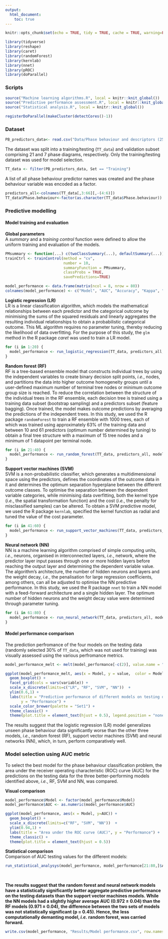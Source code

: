 ```yaml
---
output:
  html_document:
    toc: true
---
```


```r
knitr::opts_chunk$set(echo = TRUE, tidy = TRUE, cache = TRUE, warning=FALSE, message=FALSE)
```

```r
library(tidyverse)
library(reshape)
library(caret)
library(randomForest)
library(kernlab)
library(nnet)
library(pROC)
library(doParallel)
```

### Scripts
```r
source("Machine learning algorithms.R", local = knitr::knit_global())
source("Predictive performance assessment.R", local = knitr::knit_global())
source("Statistical analysis.R", local = knitr::knit_global())
```

```r
registerDoParallel(makeCluster(detectCores()-1))
```

### Dataset
```r
PB_predictors_data<- read.csv("Data/Phase behaviour and descriptors (25 pc step).csv")
```

The dataset was split into a training/testing (`TT_data`) and validation subset comprising 21 and 7 phase diagrams, respectively. Only the training/testing dataset was used for model selection.
```r
TT_data <- filter(PB_predictors_data, Set == "Training")
```

A list of all phase behaviour predictor names was created and the phase behaviour variable was encoded as a factor.
```r
predictors_all<-colnames(TT_data[,3:66][,-(4:6)])
TT_data$Phase.behaviour<-factor(as.character(TT_data$Phase.behaviour))
```

### Predictive modelling 
#### Model training and evaluation
**Global parameters** <br>
A *summary* and a *training control* function were defined to allow the uniform training and evaluation of the models.
```r
PMsummary <- function(...) c(twoClassSummary(...), defaultSummary(...))
trainCtrl <- trainControl(method = "cv", 
                          number = 10,
                          summaryFunction = PMsummary, 
                          classProbs = TRUE, 
                          savePredictions=TRUE)
```

```r
model_performance <- data.frame(matrix(ncol = 8, nrow = 80))
colnames(model_performance) <- c("Model", "AUC", "Accuracy", "Kappa", "Sensitivity", "Specificity", "Precision", "Fscore")
```

**Logistic regression (LR)** <br>
LR is a linear classification algorithm, which models the
mathematical relationships between each predictor and the categorical outcome by
minimising the sums of the squared residuals and linearly aggregates the resulting individual
relationships to obtain a probabilistic categorical outcome. This ML algorithm requires no
parameter tuning, thereby reducing the likelihood of data overfitting. For the purpose of
this study, the `glm` method in the R package *caret* was used to train a LR model.

```r
for (i in 1:20) {
  model_performance <- run_logistic_regression(TT_data, predictors_all, model_performance, "LR", i)
}
```
**Random forest (RF)** <br>
RF is a tree-based ensemble model that constructs individual trees by
using the independent variables to create binary decision split points, *i.e.*, nodes, and
partitions the data into higher outcome homogeneity groups until a user-defined maximum
number of terminal tree nodes or minimum outcome group size is reached. To reduce the
correlation between the structure of the individual trees in the RF ensemble, each decision
tree is trained using a training data subset (bootstrap sampling) and a predictors subset
(feature bagging). Once trained, the model makes outcome predictions by averaging the
predictions of the independent trees. In this study, we used the R package `randomForest`
to train a RF ensemble with 1000 trees, each of which was trained using approximately 63%
of the training data and between 10 and 61 predictors (optimum number determined by
tuning) to obtain a final tree structure with a maximum of 15 tree nodes and a minimum of 1
datapoint per terminal node.

```r
for (i in 21:40) {
  model_performance <- run_random_forest(TT_data, predictors_all, model_performance, "RF", i)
}
```

**Support vector machines (SVM)** <br>
SVM is a non-probabilistic classifier, which generates a multidimensional space using the predictors, defines the coordinates of the outcome data in it and
determines the optimum separation hyperplane between the different outcome classes. To
optimise the separation between the dependent variable categories, while minimising data
overfitting, both the kernel type (*i.e.*, the spatial transformation function) and the cost (*i.e.*,
the penalty for misclassified samples) can be altered. To obtain a SVM predictive model,
we used the R package `kernlab`, specified the kernel function as radial and tuned the value
of the cost parameter.
```r
for (i in 41:60) {
  model_performance <- run_support_vector_machines(TT_data, predictors_all, model_performance, "SVM", i)
}
```

**Neural network (NN)** <br>
NN is a machine learning algorithm comprised of simple computing units, *i.e.*, neurons,
organised in interconnected layers, *i.e.*, network, where the predictor layer input passes
through one or more hidden layers before reaching the output layer and determining the
dependent variable value. The algorithm’s architecture, the number of hidden neurons and
layers and the weight decay, *i.e.*, the penalisation for large regression coefficients, among
others, can all be adjusted to optimise the NN predictive performance. In this study, we
used the R package `nnet` to train a NN model with a feed-forward architecture and a
single hidden layer. The optimum number of hidden neurons and the weight decay value
were determined through parameter tuning.

```r
for (i in 61:80) {
  model_performance <- run_neural_network(TT_data, predictors_all, model_performance, "NN", i)
}
```

#### Model performance comparison
The prediction perfromance of the four models on the testing data (randomly selected 30% of `TT_data`, which was not used for training) was visually assessed using the various perfromance metrics.

```r
model_performance_melt <- melt(model_performance[-c(2)], value.name = "Model")
```

```r
ggplot(model_performance_melt, aes(x = Model, y = value,  color = Model)) + 
  geom_boxplot() +
  facet_grid(cols = vars(variable)) +
  scale_x_discrete(limits=c("LR", "RF", "SVM", "NN"))  +
  ylim(0.6,1) +
  labs(title = "Predictive performance of different models on testing data",
       y = "Performance") +
  scale_color_brewer(palette = "Set1") +
  theme_classic() + 
  theme(plot.title = element_text(hjust = 0.5), legend.position = "none")
```

The results suggest that the logistic regression (LR) model generalizes unseen phase behaviour data significantly worse than the other three models, *i.e.*, random forest (RF), support vector machines (SVM) and neural networks (NN), which, in turn, perform comparatively well.  

### Model selection using AUC metric
To select the best model for the phase behaviour classification problem, the area under the receiver operating characteristic (ROC) curve (AUC) for the predictions on the testing data for the three better-performing models identified above, *i.e.*, RF, SVM and NN, was compared.

**Visual comparison** <br>
```r
model_performance$Model <- factor(model_performance$Model)
model_performance$AUC <- as.numeric(model_performance$AUC)

ggplot(model_performance, aes(x = Model, y=AUC)) + 
  geom_boxplot() + 
  scale_x_discrete(limits=c("RF", "SVM", "NN"))  +
  ylim(0.94,1) +
  labs(title = "Area under the ROC curve (AUC)", y = "Performance") +
  theme_classic() +
  theme(plot.title = element_text(hjust = 0.5)) 
```

**Statistical comparison ** <br>
Comparison of AUC testing values for the different models:

```r
run_statistical_analysys(model_performance, model_performance[21:80,]$AUC, model_performance[21:80,]$Model)
```
<br>

**The results suggest that the random forest and neural network models have a statistically significantly better aggregate predictive performance on the testing datasets than the support vector machines models. While the NN models had a slightly higher average AUC (0.972 ± 0.04) than the RF models (0.971 ± 0.04), the difference between the two sets of models was not statistically significant (p = 0.45). Hence, the less computationally demanting model, *i.e.* random forest, was carried forward.**


```r
write.csv(model_performance, "Results/Model performance.csv", row.names = FALSE)
```